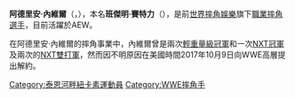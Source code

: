 {{Infobox Pro Wrestler
| name=阿德里安·內維爾
| image=NXT Champion Adrian Neville.jpg
| img_capt=阿德里安·內維爾與NXT冠軍腰帶
| ringnames = '''Adrian Neville'''<br />Ben Satterly<br />Jungle Pac<br />Pac
| birthname = 班傑明·賽特力
| height={{height|ft=5|in=10}}
| weight={{convert|194|lb|kg|abbr=on}}
| birth_date={{birth date and age|mf=yes|1986|8|22}}
| birth_place={{UK}}{{ENG}}[[泰恩河畔新堡|泰恩河畔新堡]]
| death_date=
| death_place=
| resides=
| billed={{UK}}{{ENG}}[[泰恩河畔新堡|泰恩河畔新堡]]<br />{{USA}}[[加利福尼亞州|加利福尼亞州]][[洛杉磯|洛杉磯]]{{link-en|鮑德溫村|Baldwin Village, Los Angeles}}
| trainer=Shaun Avery
| debut=2004年3月27日
| retired=
| spouse=
}}

'''阿德里安·內維爾'''（{{lang-en|'''Adrian Neville'''|}}，{{bd|1986年|8月22日|||catIdx=N}}），本名'''班傑明·賽特力'''（{{lang-en|'''Benjamin Satterly'''}}），是前[[世界摔角娛樂|世界摔角娛樂]]旗下[[職業摔角|職業摔角]][[選手|選手]]，目前活躍於AEW。

在阿德里安·內維爾的摔角事業中，內維爾曾是兩次[[輕重量級冠軍|輕重量級冠軍]]和一次[[NXT冠軍|NXT冠軍]]及兩次的[[NXT雙打軍|NXT雙打軍]]，然而因不明原因在美國時間2017年10月9日向WWE高層提出解約。

{{DEFAULTSORT:Neville, Adrian}}
[[Category:泰恩河畔紐卡素運動員|Category:泰恩河畔紐卡素運動員]]
[[Category:WWE摔角手|Category:WWE摔角手]]
{{uk-bio-stub}}